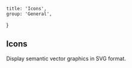
	title: 'Icons',
	group: 'General',
}

## Icons

Display semantic vector graphics in SVG format.

<Title
	title="Installation"
	desc="Install the package in your project directory."
/>
<Tabs initialValue="yarn">
	<Tabs.Item label="Yarn" value="yarn">
		<Spacer h={0.6} />
		<Snippet width="400px">yarn add @geist-ui/icons</Snippet>
	</Tabs.Item>
	<Tabs.Item label="npm" value="npm">
		<Spacer h={0.6} />
		<Snippet width="400px">npm i @geist-ui/icons</Snippet>
	</Tabs.Item>
</Tabs>

<Playground
  title="Import"
  scope={{ Github, Spacer }}
  code={`
// import * as Icon from '@geist-ui/icons'
// or
// import { Github } from '@geist-ui/icons'
// or, for tree-shaking:
// import Github from '@geist-ui/icons/github'

<Github />
`} />

<Playground
	title="Color"
	scope={{ Github }}
	code={`
<Github color="red" />
`}
/>

<Playground
	title="Sizes"
	scope={{ Github, Spacer }}
	code={`
<>
  <Github size={16} /> <Spacer inline w={.35} />
  <Github size={20} /> <Spacer inline w={.35} />
  <Github size={24} /> <Spacer inline w={.35} />
  <Github size={28} /> <Spacer inline w={.35} />
  <Github size={32} /> <Spacer inline w={.35} />
  <Github size={36} />
</>
`}
/>

<IconsGallery />

<Attributes edit="/pages/en-us/components/icons.mdx">
<Attributes.Title>Icon.Props</Attributes.Title>

| Attribute | Description  | Type            | Accepted values                  | Default |
| --------- | ------------ | --------------- | -------------------------------- | ------- |
| **color** | Icon color   | `string`        | -                                | -       |
| **size**  | Icon size    | `number`        | -                                | -       |
| ...       | Native props | `SVGAttributes` | `'id', 'name', 'className', ...` | -       |

</Attributes>

